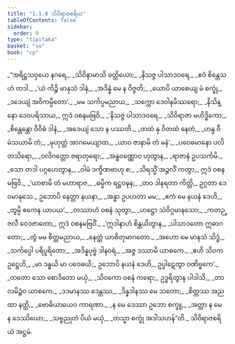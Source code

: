```yaml
---
title: "1.1.8 သိဝိရာဇစရိယ"
tableOfContents: false
sidebar:
  order: 9
type: "tipitaka"
basket: "su"
book: "cp"
---
```



<DynamicBreadcrumb />

<Division number="51" book="cp">

<Paragraph number="59" type="verses" book="cp">
_“အရိဋ္ဌသဝှယေ နဂရေ,_  
_သိဝိနာမာသိ ခတ္တိယော;_  
_နိသဇ္ဇ ပါသာဒဝရေ,_  
_ဧဝံ စိန္တေသဟံ တဒါ._  

</Paragraph>

</Division>
<Division number="52" book="cp">

<Paragraph number="60" type="verses" book="cp">
_‘ယံ ကိဉ္စိ မာနုသံ ဒါနံ,_  
_အဒိန္နံ မေ န ဝိဇ္ဇတိ;_  
_ယောပိ ယာစေယျ မံ စက္ခုံ,_  
_ဒဒေယျံ အဝိကမ္ပိတော’._  

</Paragraph>

</Division>
<Division number="53" book="cp">

<Paragraph number="61" type="verses" book="cp">
_မမ သင်္ကပ္ပမညာယ,_  
_သက္ကော ဒေဝါနမိဿရော;_  
_နိသိန္နော ဒေဝပရိသာယ,_  
ဣဒံ ဝစနမဗြဝိ._  

</Paragraph>

</Division>
<Division number="54" book="cp">

<Paragraph number="62" type="verses" book="cp">
_‘နိသဇ္ဇ ပါသာဒဝရေ,_  
_သိဝိရာဇာ မဟိဒ္ဓိကော;_  
_စိန္တေန္တော ဝိဝိဓံ ဒါနံ,_  
_အဒေယျံ သော န ပဿတိ._  

</Paragraph>

</Division>
<Division number="55" book="cp">

<Paragraph number="63" type="verses" book="cp">
_တထံ နု ဝိတထံ နေတံ,_  
_ဟန္ဒ ဝီမံသယာမိ တံ;_  
_မုဟုတ္တံ အာဂမေယျာထ,_  
_ယာဝ ဇာနာမိ တံ မနံ’._  

</Paragraph>

</Division>
<Division number="56" book="cp">

<Paragraph number="64" type="verses" book="cp">
_ပဝေဓမာနော ပလိတသိရော,_  
_ဝလိဂတ္တော ဇရာတုရော;_  
_အန္ဓဝဏ္ဏောဝ ဟုတွာန,_  
_ရာဇာနံ ဥပသင်္ကမိ._  

</Paragraph>

</Division>
<Division number="57" book="cp">

<Paragraph number="65" type="verses" book="cp">
_သော တဒါ ပဂ္ဂဟေတွာန,_  
_ဝါမံ ဒက္ခိဏဗာဟု စ;_  
_သိရသ္မိံ အဉ္ဇလိံ ကတွာ,_  
ဣဒံ ဝစနမဗြဝိ._  

</Paragraph>

</Division>
<Division number="58" book="cp">

<Paragraph number="66" type="verses" book="cp">
_‘ယာစာမိ တံ မဟာရာဇ,_  
_ဓမ္မိက ရဋ္ဌဝဍ္ဎန;_  
_တဝ ဒါနရတာ ကိတ္တိ,_  
ဥဂ္ဂတာ ဒေဝမာနုသေ._  

</Paragraph>

</Division>
<Division number="59" book="cp">

<Paragraph number="67" type="verses" book="cp">
ဥဘောပိ နေတ္တာ နယနာ,_  
_အန္ဓာ ဥပဟတာ မမ;_  
_ဧကံ မေ နယနံ ဒေဟိ,_  
_တွမ္ပိ ဧကေန ယာပယ’._  

</Paragraph>

</Division>
<Division number="60" book="cp">

<Paragraph number="68" type="verses" book="cp">
_တဿာဟံ ဝစနံ သုတွာ,_  
_ဟဋ္ဌော သံဝိဂ္ဂမာနသော;_  
_ကတဉ္ဇလီ ဝေဒဇာတော,_  
ဣဒံ ဝစနမဗြဝိံ._  

</Paragraph>

</Division>
<Division number="61" book="cp">

<Paragraph number="69" type="verses" book="cp">
_‘ဣဒါနာဟံ စိန္တယိတွာန,_  
_ပါသာဒတော ဣဓာဂတော;_  
_တွံ မမ စိတ္တမညာယ,_  
_နေတ္တံ ယာစိတုမာဂတော._  

</Paragraph>

</Division>
<Division number="62" book="cp">

<Paragraph number="70" type="verses" book="cp">
_အဟော မေ မာနသံ သိဒ္ဓံ,_  
_သင်္ကပ္ပေါ ပရိပူရိတော;_  
_အဒိန္နပုဗ္ဗံ ဒါနဝရံ,_  
_အဇ္ဇ ဒဿာမိ ယာစကေ._  

</Paragraph>

</Division>
<Division number="63" book="cp">

<Paragraph number="71" book="cp">
_ဧဟိ သိဝက ဥဋ္ဌေဟိ,_  
_မာ ဒန္ဓယိ မာ ပဝေဓယိ;_  
ဥဘောပိ နယနံ ဒေဟိ,_  
ဥပ္ပါဋေတွာ ဝဏိဗ္ဗကေ’._  

</Paragraph>

</Division>
<Division number="64" book="cp">

<Paragraph number="72" type="verses" book="cp">
_တတော သော စောဒိတော မယှံ,_  
_သိဝကော ဝစနံ ကရော;_  
ဥဒ္ဓရိတွာန ပါဒါသိ,_  
_တာလမိဉ္ဇံဝ ယာစကေ._  

</Paragraph>

</Division>
<Division number="65" book="cp">

<Paragraph number="73" type="verses" book="cp">
_ဒဒမာနဿ ဒေန္တဿ,_  
_ဒိန္နဒါနဿ မေ သတော;_  
_စိတ္တဿ အညထာ နတ္ထိ,_  
_ဗောဓိယာယေဝ ကာရဏာ._  

</Paragraph>

</Division>
<Division number="66" book="cp">

<Paragraph number="74" type="verses" book="cp">
_န မေ ဒေဿာ ဥဘော စက္ခူ,_  
_အတ္တာ န မေ န ဒေဿိယော;_  
_သဗ္ဗညုတံ ပိယံ မယှံ,_  
_တသ္မာ စက္ခုံ အဒါသဟန်”တိ._  


</Paragraph>
</Division>

<Paragraph number="75" type="center" book="cp">
သိဝိရာဇစရိယံ အဋ္ဌမံ.
</Paragraph>